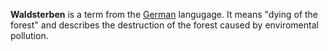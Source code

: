 '''Waldsterben''' is a term from the [[German]] langugage. It means "dying of the forest" and describes the destruction of the forest caused by enviromental pollution.